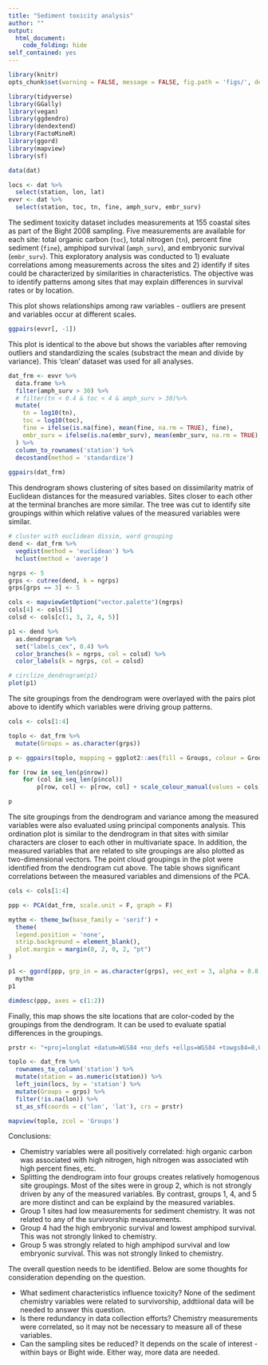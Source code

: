 ```yaml
---
title: "Sediment toxicity analysis"
author: ""
output: 
  html_document:
    code_folding: hide
self_contained: yes
---
```


```r
library(knitr)
opts_chunk$set(warning = FALSE, message = FALSE, fig.path = 'figs/', dev.args = list(bg = 'transparent'))
```

```r
library(tidyverse)
library(GGally)
library(vegan)
library(ggdendro)
library(dendextend)
library(FactoMineR)
library(ggord)
library(mapview)
library(sf)

data(dat)

locs <- dat %>% 
  select(station, lon, lat)
evvr <- dat %>% 
  select(station, toc, tn, fine, amph_surv, embr_surv)

```

The sediment toxicity dataset includes measurements at 155 coastal sites as part of the Bight 2008 sampling.  Five measurements are available for each site: total organic carbon (`toc`), total nitrogen (`tn`), percent fine sediment (`fine`), amphipod survival (`amph_surv`), and embryonic survival (`embr_surv`).  This exploratory analysis was conducted to 1) evaluate correlations among measurements across the sites and 2) identify if sites could be characterized by similarities in characteristics.  The objective was to identify patterns among sites that may explain differences in survival rates or by location.  

This plot shows relationships among raw variables - outliers are present and variables occur at different scales.
```r
ggpairs(evvr[, -1])
```

This plot is identical to the above but shows the variables after removing outliers and standardizing the scales (substract the mean and divide by variance).  This 'clean' dataset was used for all analyses.
```r
dat_frm <- evvr %>% 
  data.frame %>% 
  filter(amph_surv > 30) %>% 
  # filter(tn < 0.4 & toc < 4 & amph_surv > 30)%>% 
  mutate(
    tn = log10(tn),  
    toc = log10(toc),
    fine = ifelse(is.na(fine), mean(fine, na.rm = TRUE), fine), 
    embr_surv = ifelse(is.na(embr_surv), mean(embr_surv, na.rm = TRUE), embr_surv)
  ) %>% 
  column_to_rownames('station') %>% 
  decostand(method = 'standardize')
  
ggpairs(dat_frm)
```

This dendrogram shows clustering of sites based on dissimilarity matrix of Euclidean distances for the measured variables.  Sites closer to each other at the terminal branches are more similar.  The tree was cut to identify site groupings within which relative values of the measured variables were similar.  
```r
# cluster with euclidean dissim, ward grouping
dend <- dat_frm %>%  
  vegdist(method = 'euclidean') %>% 
  hclust(method = 'average')

ngrps <- 5
grps <- cutree(dend, k = ngrps)
grps[grps == 3] <- 5

cols <- mapviewGetOption("vector.palette")(ngrps)
cols[4] <- cols[5]
colsd <- cols[c(1, 3, 2, 4, 5)]

p1 <- dend %>% 
  as.dendrogram %>% 
  set("labels_cex", 0.4) %>% 
  color_branches(k = ngrps, col = colsd) %>% 
  color_labels(k = ngrps, col = colsd)

# circlize_dendrogram(p1) 
plot(p1)
```

The site groupings from the dendrogram were overlayed with the pairs plot above to identify which variables were driving group patterns.  
```r
cols <- cols[1:4]

toplo <- dat_frm %>% 
  mutate(Groups = as.character(grps))

p <- ggpairs(toplo, mapping = ggplot2::aes(fill = Groups, colour = Groups))

for (row in seq_len(p$nrow))
    for (col in seq_len(p$ncol))
        p[row, col] <- p[row, col] + scale_colour_manual(values = cols) + scale_fill_manual(values = cols)

p
```

The site groupings from the dendrogram and variance among the measured variables were also evaluated using principal components analysis.  This ordination plot is similar to the dendrogram in that sites with similar characters are closer to each other in multivariate space.  In addition, the measured variables that are related to site groupings are also plotted as two-dimensional vectors.  The point cloud groupings in the plot were identified from the dendrogram cut above. The table shows significant correlations between the measured variables and dimensions of the PCA.
```r
cols <- cols[1:4]

ppp <- PCA(dat_frm, scale.unit = F, graph = F)

mythm <- theme_bw(base_family = 'serif') +
  theme(
  legend.position = 'none', 
  strip.background = element_blank(), 
  plot.margin = margin(0, 2, 0, 2, "pt")
) 

p1 <- ggord(ppp, grp_in = as.character(grps), vec_ext = 3, alpha = 0.8, size = 2, txt = 4, arrow = 0.2, cols = cols) + 
  mythm
p1

dimdesc(ppp, axes = c(1:2))
```

Finally, this map shows the site locations that are color-coded by the groupings from the dendrogram.  It can be used to evaluate spatial differences in the groupings.  
```r
prstr <- "+proj=longlat +datum=WGS84 +no_defs +ellps=WGS84 +towgs84=0,0,0" 

toplo <- dat_frm %>% 
  rownames_to_column('station') %>% 
  mutate(station = as.numeric(station)) %>% 
  left_join(locs, by = 'station') %>% 
  mutate(Groups = grps) %>% 
  filter(!is.na(lon)) %>% 
  st_as_sf(coords = c('lon', 'lat'), crs = prstr)

mapview(toplo, zcol = 'Groups')
```

Conclusions: 

* Chemistry variables were all positively correlated: high organic carbon was associated with high nitrogen, high nitrogen was associated wtih high percent fines, etc. 
* Splitting the dendrogram into four groups creates relatively homogenous site groupings.  Most of the sites were in group 2, which is not strongly driven by any of the measured variables.  By contrast, groups 1, 4, and 5 are more distinct and can be explaind by the measured variables.
* Group 1 sites had low measurements for sediment chemistry.  It was not related to any of the survivorship measurements.
* Group 4 had the high embryonic survival and lowest amphipod survival.  This was not strongly linked to chemistry.
* Group 5 was strongly related to high amphipod survival and low embryonic survival. This was not strongly linked to chemistry.

The overall question needs to be identified. Below are some thoughts for consideration depending on the question.

* What sediment characteristics influence toxicity?  None of the sediment chemistry variables were related to survivorship, addtiional data will be needed to answer this question.  
* Is there redundancy in data collection efforts?  Chemistry measurements were correlated, so it may not be necessary to measure all of these variables.   
* Can the sampling sites be reduced?  It depends on the scale of interest - within bays or Bight wide.  Either way, more data are needed.

